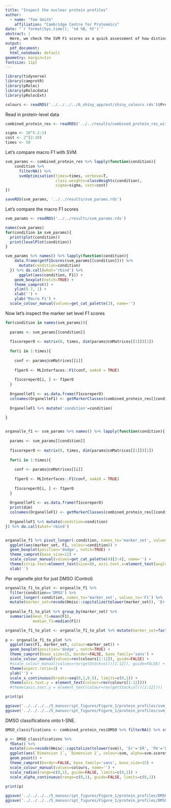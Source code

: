 ```yaml
---
title: "Inspect the nuclear protein profiles"
author:
  - name: "Tom Smith"
    affiliation: "Cambridge Centre for Proteomics"
date: "`r format(Sys.time(), '%d %B, %Y')`"
abstract: | 
  Here, we check the SVM F1 scores as a quick assessment of how distinct the marker sets are
output:
  pdf_document:
  html_notebook: default
geometry: margin=1in
fontsize: 11pt
---
```


```r
library(tidyverse)
library(camprotR)
library(pRoloc)
library(pRolocdata)
library(pRolocExt)
```

```r
colours <- readRDS('../../../../6_shiny_app/out/shiny_colours.rds')$Protein %>% unname()
```

Read in protein-level data
```r
combined_protein_res <- readRDS('../../results/combined_protein_res_with_tsne.rds')
```


```r
sigma <- 10^(-2:1)
cost <- 2^(2:10)
times <- 50
```

Let's compare macro F1 with SVM.

```r

svm_params <- combined_protein_res %>% lapply(function(condition){
    condition %>%
      filterNA() %>%
      svmOptimisation(times=times, verbose=T,
                      class.weights=classWeights(condition),
                      sigma=sigma, cost=cost)
})

saveRDS(svm_params, '../../results/svm_params.rds')
```



Let's compare the macro F1 scores
```r
svm_params <- readRDS('../../results/svm_params.rds')

names(svm_params)
for(condition in svm_params){
  print(plot(condition))
  print(levelPlot(condition))
}

svm_params %>% names() %>% lapply(function(condition){
    data.frame(getF1Scores(svm_params[[condition]])) %>%
      mutate(condition=condition)
  }) %>% do.call(what='rbind') %>%
      ggplot(aes(condition, F1)) +
    geom_boxplot(notch=TRUE) +
    theme_camprot() +
    ylim(0.7, 1) +
    xlab('') +
    ylab('Macro F1') +
  scale_colour_manual(values=get_cat_palette(3), name='')


```



Now let's inspect the marker set level F1 scores

```r

for(condition in names(svm_params)){
    
  params <- svm_params[[condition]]
  
  f1scoreperO <- matrix(0, times, dim(params@cmMatrices[[1]])[1])
  
  for(i in 1:times){
    
    conf <- params@cmMatrices[[i]]
    
    f1perO <- MLInterfaces::F1(conf, naAs0 = TRUE)
    
    f1scoreperO[i, ] <- f1perO
  }
  
  OrganelleF1 <- as.data.frame(f1scoreperO)
  colnames(OrganelleF1) <- getMarkerClasses(combined_protein_res[[condition]])
  
  OrganelleF1 %>% mutate('condition'=condition) 
  
}


organalle_f1 <- svm_params %>% names() %>% lapply(function(condition){
  
  params <- svm_params[[condition]]
  
  f1scoreperO <- matrix(0, times, dim(params@cmMatrices[[1]])[1])
  
  for(i in 1:times){
    
    conf <- params@cmMatrices[[i]]
    
    f1perO <- MLInterfaces::F1(conf, naAs0 = TRUE)
    
    f1scoreperO[i, ] <- f1perO
  }
  
  OrganelleF1 <- as.data.frame(f1scoreperO)
  print(dim)
  colnames(OrganelleF1) <- getMarkerClasses(combined_protein_res[[condition]])
  
  OrganelleF1 %>% mutate(condition=condition) 
}) %>% do.call(what='rbind')


organalle_f1 %>% pivot_longer(-condition, names_to='marker_set', values_to='F1') %>%
  ggplot(aes(marker_set, F1, colour=condition)) +
  geom_boxplot(position='dodge', notch=TRUE) +
  theme_camprot(base_size=12) +
  scale_colour_manual(values=get_cat_palette(4)[3:4], name='') +
  theme(strip.text=element_text(size=8), axis.text.x=element_text(angle=45, hjust=1, vjust=1), aspect.ratio=0.2) +
  xlab('')
```   
Per organelle plot for just DMSO (Control)
```r

organalle_f1_to_plot <- organalle_f1 %>%
  filter(condition=='DMSO') %>%
  pivot_longer(-condition, names_to='marker_set', values_to='F1') %>%
  mutate(marker_set=recode(Hmisc::capitalize(tolower(marker_set)), 'Er'='ER', 'Pm'='PM'))
  
organalle_f1_to_plot %>% group_by(marker_set) %>%
  summarise(mean_f1=mean(F1),
            median_f1=median(F1))

organalle_f1_to_plot <- organalle_f1_to_plot %>% mutate(marker_set=factor(marker_set, levels=rev(unique(marker_set))))
  
p <- organalle_f1_to_plot %>%
  ggplot(aes(F1, marker_set, colour=marker_set)) +
  geom_boxplot(position='dodge', notch=TRUE) +
  theme_camprot(base_size=15, border=FALSE, base_family='sans') +
  scale_colour_manual(values=rev(colours[1:12]), guide=FALSE) +
  #scale_colour_manual(values=rev(getStockcol()[1:12]), guide=FALSE) +
  theme(aspect.ratio=3) +
  ylab('') +
  scale_x_continuous(breaks=seq(0,1,0.5), limits=c(0,1)) +
  theme(axis.text.y = element_text(colour=rev(colours[1:12])))
  #theme(axis.text.y = element_text(colour=rev(getStockcol()[1:12])))

print(p)

ggsave('../../../../5_manuscript_figures/Figure_1/protein_profiles/svm_scores.png', height=2.5, width=5)
ggsave('../../../../5_manuscript_figures/Figure_1/protein_profiles/svm_scores.pdf', height=2.5, width=5)

```
DMSO classifications onto t-SNE.
```r

DMSO_classifications <- combined_protein_res$DMSO %>% filterNA() %>% svmClassification(assessRes=svm_params$DMSO)

p <- DMSO_classifications %>%
  fData() %>%
  mutate(svm=recode(Hmisc::capitalize(tolower(svm)), 'Er'='ER', 'Pm'='PM')) %>%
  ggplot(aes(`Dimension 1`, `Dimension 2`, colour=svm, alpha=svm.scores^2, size=svm.scores^2)) +
  geom_point() +
  theme_camprot(border=FALSE, base_family='sans', base_size=15) +
  scale_colour_manual(values=colours, name='') +
  scale_radius(range=c(0,1), guide=FALSE, limits=c(0,1)) +
  scale_alpha_continuous(range=c(0,1), guide=FALSE, limits=c(0,1))
  
print(p)
```





```r
ggsave('../../../../5_manuscript_figures/Figure_1/protein_profiles/DMSO_tsne_svm.png', height=3.5, width=5)
ggsave('../../../../5_manuscript_figures/Figure_1/protein_profiles/DMSO_tsne_svm.pdf', height=3.5, width=5)

```

